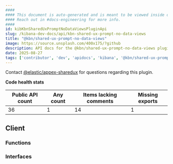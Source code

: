 ```yaml
---
####
#### This document is auto-generated and is meant to be viewed inside our experimental, new docs system.
#### Reach out in #docs-engineering for more info.
####
id: kibKbnSharedUxPromptNoDataViewsPluginApi
slug: /kibana-dev-docs/api/kbn-shared-ux-prompt-no-data-views
title: "@kbn/shared-ux-prompt-no-data-views"
image: https://source.unsplash.com/400x175/?github
description: API docs for the @kbn/shared-ux-prompt-no-data-views plugin
date: 2025-08-27
tags: ['contributor', 'dev', 'apidocs', 'kibana', '@kbn/shared-ux-prompt-no-data-views']
---
```




Contact [@elastic/appex-sharedux](https://github.com/orgs/elastic/teams/appex-sharedux) for questions regarding this plugin.

**Code health stats**

| Public API count  | Any count | Items lacking comments | Missing exports |
|-------------------|-----------|------------------------|-----------------|
| 36 | 1 | 14 | 1 |

## Client

### Functions
<DocDefinitionList data={kbnSharedUxPromptNoDataViewsObj.client.functions}/>

### Interfaces
<DocDefinitionList data={kbnSharedUxPromptNoDataViewsObj.client.interfaces}/>

